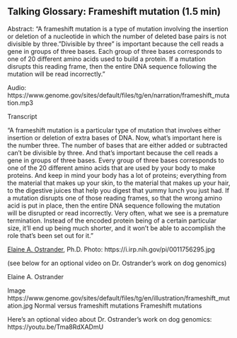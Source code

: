 ## Talking Glossary: Frameshift mutation (1.5 min)


Abstract: "A frameshift mutation is a type of mutation involving the insertion or deletion of a nucleotide in which the number of deleted base pairs is not divisible by three. "Divisible by three" is important because the cell reads a gene in groups of three bases. Each group of three bases corresponds to one of 20 different amino acids used to build a protein. If a mutation disrupts this reading frame, then the entire DNA sequence following the mutation will be read incorrectly."

 

 
Audio: https://www.genome.gov/sites/default/files/tg/en/narration/frameshift_mutation.mp3
 

Transcript

"A frameshift mutation is a particular type of mutation that involves either insertion or deletion of extra bases of DNA. Now, what's important here is the number three. The number of bases that are either added or subtracted can't be divisible by three. And that's important because the cell reads a gene in groups of three bases. Every group of three bases corresponds to one of the 20 different amino acids that are used by your body to make proteins. And keep in mind your body has a lot of proteins; everything from the material that makes up your skin, to the material that makes up your hair, to the digestive juices that help you digest that yummy lunch you just had. If a mutation disrupts one of those reading frames, so that the wrong amino acid is put in place, then the entire DNA sequence following the mutation will be disrupted or read incorrectly. Very often, what we see is a premature termination. Instead of the encoded protein being of a certain particular size, it'll end up being much shorter, and it won't be able to accomplish the role that's been set out for it."

[Elaine A. Ostrander](https://irp.nih.gov/pi/elaine-ostrander), Ph.D.
Photo: https://i.irp.nih.gov/pi/0011756295.jpg


(see below for an optional video on Dr. Ostrander's work on dog genomics)

Elaine A. Ostrander  

 
Image
https://www.genome.gov/sites/default/files/tg/en/illustration/frameshift_mutation.jpg
Normal versus frameshift mutations
Frameshift mutations
  

 

Here's an optional video about Dr. Ostrander's work on dog genomics:
https://youtu.be/Tma8RdXADmU
